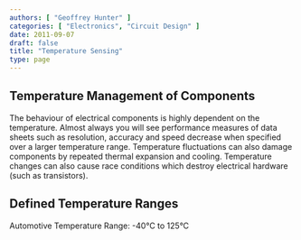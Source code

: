 ```yaml
---
authors: [ "Geoffrey Hunter" ]
categories: [ "Electronics", "Circuit Design" ]
date: 2011-09-07
draft: false
title: "Temperature Sensing"
type: page
---
```


<WarningIsNotes />

## Temperature Management of Components

The behaviour of electrical components is highly dependent on the temperature. Almost always you will see performance measures of data sheets such as resolution, accuracy and speed decrease when specified over a larger temperature range. Temperature fluctuations can also damage components by repeated thermal expansion and cooling. Temperature changes can also cause race conditions which destroy electrical hardware (such as transistors).

## Defined Temperature Ranges

Automotive Temperature Range: -40°C to 125°C
